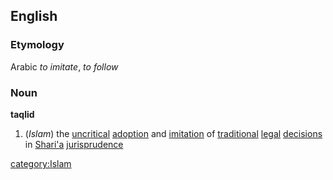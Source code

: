 ==English==
===Etymology===
Arabic ''to imitate'', ''to follow''
===Noun===
{{wikipedia}}
'''taqlid'''
#(''Islam'') the [[uncritical]] [[adoption]] and [[imitation]] of [[traditional]] [[legal]] [[decision]]s in [[Shari'a]] [[jurisprudence]]
[[category:Islam]]